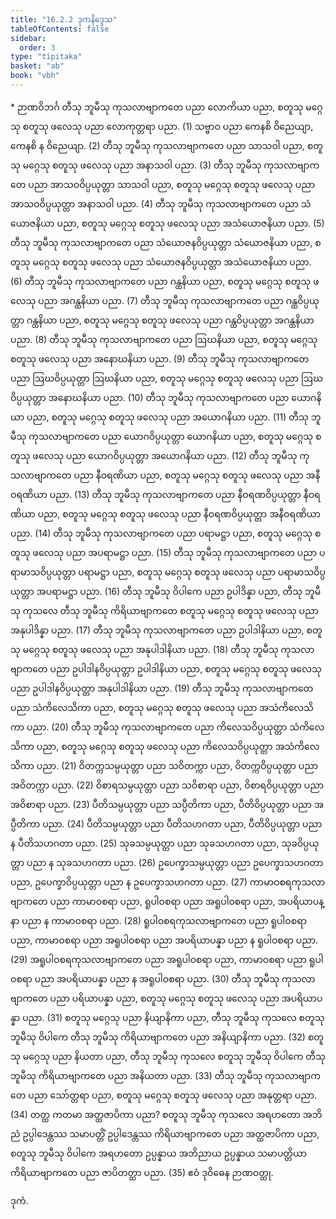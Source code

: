 ```yaml
---
title: "16.2.2 ဒုကနိဒ္ဒေသ"
tableOfContents: false
sidebar:
  order: 3
type: "tipitaka"
basket: "ab"
book: "vbh"
---
```



<DynamicBreadcrumb />

<Paragraph type="center" book="vbh">
* ဉာဏဝိဘင်္ဂ
</Paragraph>



<Division number="767" book="vbh">

<Paragraph number="2415" book="vbh">
တီသု ဘူမီသု ကုသလာဗျာကတေ ပညာ လောကိယာ ပညာ, စတူသု မဂ္ဂေသု စတူသု ဖလေသု ပညာ လောကုတ္တရာ ပညာ. (1)
</Paragraph>

<Paragraph number="2416" book="vbh">
သဗ္ဗာဝ ပညာ ကေနစိ ဝိညေယျာ, ကေနစိ န ဝိညေယျာ. (2)
</Paragraph>

<Paragraph number="2417" book="vbh">
တီသု ဘူမီသု ကုသလာဗျာကတေ ပညာ သာသဝါ ပညာ, စတူသု မဂ္ဂေသု စတူသု ဖလေသု ပညာ အနာသဝါ ပညာ. (3)
</Paragraph>

<Paragraph number="2418" book="vbh">
တီသု ဘူမီသု ကုသလာဗျာကတေ ပညာ အာသဝဝိပ္ပယုတ္တာ သာသဝါ ပညာ, စတူသု မဂ္ဂေသု စတူသု ဖလေသု ပညာ အာသဝဝိပ္ပယုတ္တာ အနာသဝါ ပညာ. (4)
</Paragraph>

<Paragraph number="2419" book="vbh">
တီသု ဘူမီသု ကုသလာဗျာကတေ ပညာ သံယောဇနိယာ ပညာ, စတူသု မဂ္ဂေသု စတူသု ဖလေသု ပညာ အသံယောဇနိယာ ပညာ. (5)
</Paragraph>

<Paragraph number="2420" book="vbh">
တီသု ဘူမီသု ကုသလာဗျာကတေ ပညာ သံယောဇနဝိပ္ပယုတ္တာ သံယောဇနိယာ ပညာ, စတူသု မဂ္ဂေသု စတူသု ဖလေသု ပညာ သံယောဇနဝိပ္ပယုတ္တာ အသံယောဇနိယာ ပညာ. (6)
</Paragraph>

<Paragraph number="2421" book="vbh">
တီသု ဘူမီသု ကုသလာဗျာကတေ ပညာ ဂန္ထနိယာ ပညာ, စတူသု မဂ္ဂေသု စတူသု ဖလေသု ပညာ အဂန္ထနိယာ ပညာ. (7)
</Paragraph>

<Paragraph number="2422" book="vbh">
တီသု ဘူမီသု ကုသလာဗျာကတေ ပညာ ဂန္ထဝိပ္ပယုတ္တာ ဂန္ထနိယာ ပညာ, စတူသု မဂ္ဂေသု စတူသု ဖလေသု ပညာ ဂန္ထဝိပ္ပယုတ္တာ အဂန္ထနိယာ ပညာ. (8)
</Paragraph>

<Paragraph number="2423" book="vbh">
တီသု ဘူမီသု ကုသလာဗျာကတေ ပညာ ဩဃနိယာ ပညာ, စတူသု မဂ္ဂေသု စတူသု ဖလေသု ပညာ အနောဃနိယာ ပညာ. (9)
</Paragraph>

<Paragraph number="2424" book="vbh">
တီသု ဘူမီသု ကုသလာဗျာကတေ ပညာ ဩဃဝိပ္ပယုတ္တာ ဩဃနိယာ ပညာ, စတူသု မဂ္ဂေသု စတူသု ဖလေသု ပညာ ဩဃဝိပ္ပယုတ္တာ အနောဃနိယာ ပညာ. (10)
</Paragraph>

<Paragraph number="2425" book="vbh">
တီသု ဘူမီသု ကုသလာဗျာကတေ ပညာ ယောဂနိယာ ပညာ, စတူသု မဂ္ဂေသု စတူသု ဖလေသု ပညာ အယောဂနိယာ ပညာ. (11)
</Paragraph>

<Paragraph number="2426" book="vbh">
တီသု ဘူမီသု ကုသလာဗျာကတေ ပညာ ယောဂဝိပ္ပယုတ္တာ ယောဂနိယာ ပညာ, စတူသု မဂ္ဂေသု စတူသု ဖလေသု ပညာ ယောဂဝိပ္ပယုတ္တာ အယောဂနိယာ ပညာ. (12)
</Paragraph>

<Paragraph number="2427" book="vbh">
တီသု ဘူမီသု ကုသလာဗျာကတေ ပညာ နီဝရဏိယာ ပညာ, စတူသု မဂ္ဂေသု စတူသု ဖလေသု ပညာ အနီဝရဏိယာ ပညာ. (13)
</Paragraph>

<Paragraph number="2428" book="vbh">
တီသု ဘူမီသု ကုသလာဗျာကတေ ပညာ နီဝရဏဝိပ္ပယုတ္တာ နီဝရဏိယာ ပညာ, စတူသု မဂ္ဂေသု စတူသု ဖလေသု ပညာ နီဝရဏဝိပ္ပယုတ္တာ အနီဝရဏိယာ ပညာ. (14)
</Paragraph>

<Paragraph number="2429" book="vbh">
တီသု ဘူမီသု ကုသလာဗျာကတေ ပညာ ပရာမဋ္ဌာ ပညာ, စတူသု မဂ္ဂေသု စတူသု ဖလေသု ပညာ အပရာမဋ္ဌာ ပညာ. (15)
</Paragraph>

<Paragraph number="2430" book="vbh">
တီသု ဘူမီသု ကုသလာဗျာကတေ ပညာ ပရာမာသဝိပ္ပယုတ္တာ ပရာမဋ္ဌာ ပညာ, စတူသု မဂ္ဂေသု စတူသု ဖလေသု ပညာ ပရာမာသဝိပ္ပယုတ္တာ အပရာမဋ္ဌာ ပညာ. (16)
</Paragraph>

<Paragraph number="2431" book="vbh">
တီသု ဘူမီသု ဝိပါကေ ပညာ ဥပါဒိန္နာ ပညာ, တီသု ဘူမီသု ကုသလေ တီသု ဘူမီသု ကိရိယာဗျာကတေ စတူသု မဂ္ဂေသု စတူသု ဖလေသု ပညာ အနုပါဒိန္နာ ပညာ. (17)
</Paragraph>

<Paragraph number="2432" book="vbh">
တီသု ဘူမီသု ကုသလာဗျာကတေ ပညာ ဥပါဒါနိယာ ပညာ, စတူသု မဂ္ဂေသု စတူသု ဖလေသု ပညာ အနုပါဒါနိယာ ပညာ. (18)
</Paragraph>

<Paragraph number="2433" book="vbh">
တီသု ဘူမီသု ကုသလာဗျာကတေ ပညာ ဥပါဒါနဝိပ္ပယုတ္တာ ဥပါဒါနိယာ ပညာ, စတူသု မဂ္ဂေသု စတူသု ဖလေသု ပညာ ဥပါဒါနဝိပ္ပယုတ္တာ အနုပါဒါနိယာ ပညာ. (19)
</Paragraph>

<Paragraph number="2434" book="vbh">
တီသု ဘူမီသု ကုသလာဗျာကတေ ပညာ သံကိလေသိကာ ပညာ, စတူသု မဂ္ဂေသု စတူသု ဖလေသု ပညာ အသံကိလေသိကာ ပညာ. (20)
</Paragraph>

<Paragraph number="2435" book="vbh">
တီသု ဘူမီသု ကုသလာဗျာကတေ ပညာ ကိလေသဝိပ္ပယုတ္တာ သံကိလေသိကာ ပညာ, စတူသု မဂ္ဂေသု စတူသု ဖလေသု ပညာ ကိလေသဝိပ္ပယုတ္တာ အသံကိလေသိကာ ပညာ. (21)
</Paragraph>

<Paragraph number="2436" book="vbh">
ဝိတက္ကသမ္ပယုတ္တာ ပညာ သဝိတက္ကာ ပညာ, ဝိတက္ကဝိပ္ပယုတ္တာ ပညာ အဝိတက္ကာ ပညာ. (22)
</Paragraph>

<Paragraph number="2437" book="vbh">
ဝိစာရသမ္ပယုတ္တာ ပညာ သဝိစာရာ ပညာ, ဝိစာရဝိပ္ပယုတ္တာ ပညာ အဝိစာရာ ပညာ. (23)
</Paragraph>

<Paragraph number="2438" book="vbh">
ပီတိသမ္ပယုတ္တာ ပညာ သပ္ပီတိကာ ပညာ, ပီတိဝိပ္ပယုတ္တာ ပညာ အပ္ပီတိကာ ပညာ. (24)
</Paragraph>

<Paragraph number="2439" book="vbh">
ပီတိသမ္ပယုတ္တာ ပညာ ပီတိသဟဂတာ ပညာ, ပီတိဝိပ္ပယုတ္တာ ပညာ န ပီတိသဟဂတာ ပညာ. (25)
</Paragraph>

<Paragraph number="2440" book="vbh">
သုခသမ္ပယုတ္တာ ပညာ သုခသဟဂတာ ပညာ, သုခဝိပ္ပယုတ္တာ ပညာ န သုခသဟဂတာ ပညာ. (26)
</Paragraph>

<Paragraph number="2441" book="vbh">
ဥပေက္ခာသမ္ပယုတ္တာ ပညာ ဥပေက္ခာသဟဂတာ ပညာ, ဥပေက္ခာဝိပ္ပယုတ္တာ ပညာ န ဥပေက္ခာသဟဂတာ ပညာ. (27)
</Paragraph>

<Paragraph number="2442" book="vbh">
ကာမာဝစရကုသလာဗျာကတေ ပညာ ကာမာဝစရာ ပညာ, ရူပါဝစရာ ပညာ အရူပါဝစရာ ပညာ, အပရိယာပန္နာ ပညာ န ကာမာဝစရာ ပညာ. (28)
</Paragraph>

<Paragraph number="2443" book="vbh">
ရူပါဝစရကုသလာဗျာကတေ ပညာ ရူပါဝစရာ ပညာ, ကာမာဝစရာ ပညာ အရူပါဝစရာ ပညာ အပရိယာပန္နာ ပညာ န ရူပါဝစရာ ပညာ. (29)
</Paragraph>

<Paragraph number="2444" book="vbh">
အရူပါဝစရကုသလာဗျာကတေ ပညာ အရူပါဝစရာ ပညာ, ကာမာဝစရာ ပညာ ရူပါဝစရာ ပညာ အပရိယာပန္နာ ပညာ န အရူပါဝစရာ ပညာ. (30)
</Paragraph>

<Paragraph number="2445" book="vbh">
တီသု ဘူမီသု ကုသလာဗျာကတေ ပညာ ပရိယာပန္နာ ပညာ, စတူသု မဂ္ဂေသု စတူသု ဖလေသု ပညာ အပရိယာပန္နာ ပညာ. (31)
</Paragraph>

<Paragraph number="2446" book="vbh">
စတူသု မဂ္ဂေသု ပညာ နိယျာနိကာ ပညာ, တီသု ဘူမီသု ကုသလေ စတူသု ဘူမီသု ဝိပါကေ တီသု ဘူမီသု ကိရိယာဗျာကတေ ပညာ အနိယျာနိကာ ပညာ. (32)
</Paragraph>

<Paragraph number="2447" book="vbh">
စတူသု မဂ္ဂေသု ပညာ နိယတာ ပညာ, တီသု ဘူမီသု ကုသလေ စတူသု ဘူမီသု ဝိပါကေ တီသု ဘူမီသု ကိရိယာဗျာကတေ ပညာ အနိယတာ ပညာ. (33)
</Paragraph>

<Paragraph number="2448" book="vbh">
တီသု ဘူမီသု ကုသလာဗျာကတေ ပညာ သော်တ္တရာ ပညာ, စတူသု မဂ္ဂေသု စတူသု ဖလေသု ပညာ အနုတ္တရာ ပညာ. (34)
</Paragraph>

<Paragraph number="2449" book="vbh">
တတ္ထ ကတမာ အတ္ထဇာပိကာ ပညာ?
</Paragraph>

<Paragraph number="2450" book="vbh">
စတူသု ဘူမီသု ကုသလေ အရဟတော အဘိညံ ဥပ္ပါဒေန္တဿ သမာပတ္တိံ ဥပ္ပါဒေန္တဿ ကိရိယာဗျာကတေ ပညာ အတ္ထဇာပိကာ ပညာ, စတူသု ဘူမီသု ဝိပါကေ အရဟတော ဥပ္ပန္နာယ အဘိညာယ ဥပ္ပန္နာယ သမာပတ္တိယာ ကိရိယာဗျာကတေ ပညာ ဇာပိတတ္ထာ ပညာ. (35)

</Paragraph>
</Division>

<Paragraph number="2451" type="center" book="vbh">
ဧဝံ ဒုဝိဓေန ဉာဏဝတ္ထု.

  
ဒုကံ.
</Paragraph>